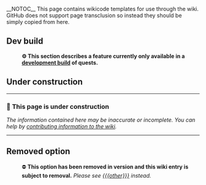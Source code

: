 __NOTOC__
This page contains wikicode templates for use through the wiki. GitHub does not support page transclusion so instead they should be simply copied from here.

== Dev build ==
:'''⚙️ This section describes a feature currently only available in a [https://github.com/LMBishop/Quests/actions development build] of quests.'''

== Under construction ==
-----

=== 🔨 '''This page is under construction''' ===
''The information contained here may be inaccurate or incomplete. You can help by [https://github.com/LMBishop/Quests/wiki/Contributing-to-the-wiki contributing information to the wiki].''

-----

== Removed option ==
: ⛔️ '''This option has been removed in version {{{version}}} and this wiki entry is subject to removal.''' ''Please see [[{{{other}}}]] instead.''